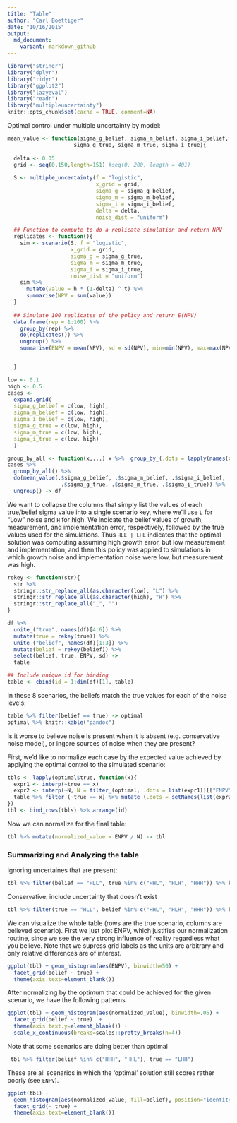 ```yaml
---
title: "Table"
author: "Carl Boettiger"
date: "10/16/2015"
output: 
  md_document:
    variant: markdown_github
---
```


```r
library("stringr")
library("dplyr")
library("tidyr")
library("ggplot2")
library("lazyeval")
library("readr")
library("multipleuncertainty")
knitr::opts_chunk$set(cache = TRUE, comment=NA)
```



Optimal control under multiple uncertainty by model:


```r


mean_value <- function(sigma_g_belief, sigma_m_belief, sigma_i_belief,
                     sigma_g_true, sigma_m_true, sigma_i_true){
  
  delta <- 0.05
  grid <- seq(0,150,length=151) #seq(0, 200, length = 401)
  
  S <- multiple_uncertainty(f = "logistic", 
                            x_grid = grid, 
                            sigma_g = sigma_g_belief, 
                            sigma_m = sigma_m_belief, 
                            sigma_i = sigma_i_belief,
                            delta = delta,
                            noise_dist = "uniform")

  ## Function to compute to do a replicate simulation and return NPV
  replicates <- function(){
    sim <- scenario(S, f = "logistic", 
                    x_grid = grid, 
                    sigma_g = sigma_g_true, 
                    sigma_m = sigma_m_true, 
                    sigma_i = sigma_i_true, 
                    noise_dist = "uniform")
    sim %>% 
      mutate(value = h * (1-delta) ^ t) %>% 
      summarise(NPV = sum(value))
  }
  
  ## Simulate 100 replicates of the policy and return E(NPV)
  data.frame(rep = 1:100) %>% 
    group_by(rep) %>% 
    do(replicates()) %>% 
    ungroup() %>%
    summarise(ENPV = mean(NPV), sd = sd(NPV), min=min(NPV), max=max(NPV))


  }


```


```r
low <- 0.1
high <- 0.5
cases <-
  expand.grid(
  sigma_g_belief = c(low, high),
  sigma_m_belief = c(low, high),
  sigma_i_belief = c(low, high),
  sigma_g_true = c(low, high),
  sigma_m_true = c(low, high),
  sigma_i_true = c(low, high)
  )

group_by_all <- function(x,...) x %>%  group_by_(.dots = lapply(names(x), as.name))  
cases %>%
  group_by_all() %>%
  do(mean_value(.$sigma_g_belief, .$sigma_m_belief, .$sigma_i_belief,
                 .$sigma_g_true, .$sigma_m_true, .$sigma_i_true)) %>% 
  ungroup() -> df

```



We want to collapse the columns that simply list the values of each true/belief sigma value into a single scenario key, where we'll use `L` for "Low" noise and `H` for high.  We indicate the belief values of growth, measurement, and implementation error, respectively, followed by the true values used for the simulations. Thus `HLL | LHL` indicates that the optimal solution was computing assuming high growth error, but low measurement and implementation, and then this policy was applied to simulations in which growth noise and implementation noise were low, but measurement was high.  

```r

rekey <- function(str){
  str %>% 
  stringr::str_replace_all(as.character(low), "L") %>%
  stringr::str_replace_all(as.character(high), "H") %>%
  stringr::str_replace_all("_", "")
}

df %>% 
  unite_("true", names(df)[4:6]) %>% 
  mutate(true = rekey(true)) %>% 
  unite_("belief", names(df)[1:3]) %>% 
  mutate(belief = rekey(belief)) %>% 
  select(belief, true, ENPV, sd) -> 
  table

## Include unique id for binding
table <- cbind(id = 1:dim(df)[1], table)

```


In these 8 scenarios, the beliefs match the true values for each of the noise levels:

```r
table %>% filter(belief == true) -> optimal
optimal %>% knitr::kable("pandoc")
```



Is it worse to believe noise is present when it is absent (e.g. conservative noise model), or ingore sources of noise when they are present?   

First, we'd like to normalize each case by the expected value achieved by applying the optimal control to the simulated scenario:

```r
tbls <- lapply(optimal$true, function(x){
  expr1 <- interp(~true == x)
  expr2 <- interp(~N, N = filter_(optimal, .dots = list(expr1))[["ENPV"]])
  table %>% filter_(~true == x) %>% mutate_(.dots = setNames(list(expr2), "N"))
})
tbl <- bind_rows(tbls) %>% arrange(id)

```

Now we can normalize for the final table: 

```r
tbl %>% mutate(normalized_value = ENPV / N) -> tbl
```


### Summarizing and Analyzing the table


Ignoring uncertaines that are present:

```r
tbl %>% filter(belief == "HLL", true %in% c("HHL", "HLH", "HHH")) %>% knitr::kable("pandoc")
```

Conservative: include uncertainty that doesn't exist

```r
tbl %>% filter(true == "HLL", belief %in% c("HHL", "HLH", "HHH")) %>% knitr::kable("pandoc")
```

We can visualize the whole table (rows are the true scenario, columns are believed scenario). First we just plot ENPV,
which justifies our normalization routine, since we see the very strong influence of reality regardless what you believe.  Note that we supress grid labels as the units are arbitrary and only relative differences are of interest.

```r
ggplot(tbl) + geom_histogram(aes(ENPV), binwidth=50) + 
  facet_grid(belief ~ true) + 
  theme(axis.text=element_blank())
```

After normalizing by the optimum that could be achieved for the given scenario, we have the following patterns. 

```r
ggplot(tbl) + geom_histogram(aes(normalized_value), binwidth=.05) + 
  facet_grid(belief ~ true)  + 
  theme(axis.text.y=element_blank()) + 
  scale_x_continuous(breaks=scales::pretty_breaks(n=4))
```

Note that some scenarios are doing better than optimal

```r
 tbl %>% filter(belief %in% c("HHH", "HHL"), true == "LHH")
```

These are all scenarios in which the 'optimal' solution still scores rather poorly (see `ENPV`).

```r
ggplot(tbl) + 
  geom_histogram(aes(normalized_value, fill=belief), position="identity", binwidth=.05) + 
  facet_grid(~ true) + 
  theme(axis.text=element_blank())
```


